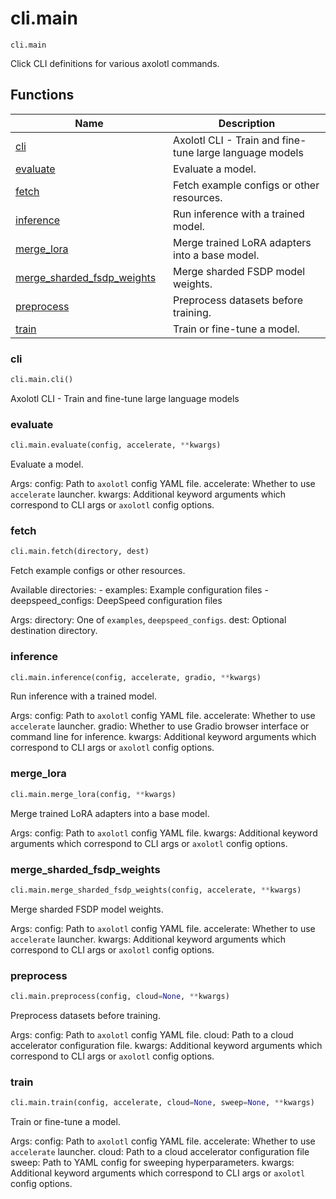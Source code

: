 # cli.main { #axolotl.cli.main }

`cli.main`

Click CLI definitions for various axolotl commands.

## Functions

| Name | Description |
| --- | --- |
| [cli](#axolotl.cli.main.cli) | Axolotl CLI - Train and fine-tune large language models |
| [evaluate](#axolotl.cli.main.evaluate) | Evaluate a model. |
| [fetch](#axolotl.cli.main.fetch) | Fetch example configs or other resources. |
| [inference](#axolotl.cli.main.inference) | Run inference with a trained model. |
| [merge_lora](#axolotl.cli.main.merge_lora) | Merge trained LoRA adapters into a base model. |
| [merge_sharded_fsdp_weights](#axolotl.cli.main.merge_sharded_fsdp_weights) | Merge sharded FSDP model weights. |
| [preprocess](#axolotl.cli.main.preprocess) | Preprocess datasets before training. |
| [train](#axolotl.cli.main.train) | Train or fine-tune a model. |

### cli { #axolotl.cli.main.cli }

```python
cli.main.cli()
```

Axolotl CLI - Train and fine-tune large language models

### evaluate { #axolotl.cli.main.evaluate }

```python
cli.main.evaluate(config, accelerate, **kwargs)
```

Evaluate a model.

Args:
    config: Path to `axolotl` config YAML file.
    accelerate: Whether to use `accelerate` launcher.
    kwargs: Additional keyword arguments which correspond to CLI args or `axolotl`
        config options.

### fetch { #axolotl.cli.main.fetch }

```python
cli.main.fetch(directory, dest)
```

Fetch example configs or other resources.

Available directories:
- examples: Example configuration files
- deepspeed_configs: DeepSpeed configuration files

Args:
    directory: One of `examples`, `deepspeed_configs`.
    dest: Optional destination directory.

### inference { #axolotl.cli.main.inference }

```python
cli.main.inference(config, accelerate, gradio, **kwargs)
```

Run inference with a trained model.

Args:
    config: Path to `axolotl` config YAML file.
    accelerate: Whether to use `accelerate` launcher.
    gradio: Whether to use Gradio browser interface or command line for inference.
    kwargs: Additional keyword arguments which correspond to CLI args or `axolotl`
        config options.

### merge_lora { #axolotl.cli.main.merge_lora }

```python
cli.main.merge_lora(config, **kwargs)
```

Merge trained LoRA adapters into a base model.

Args:
    config: Path to `axolotl` config YAML file.
    kwargs: Additional keyword arguments which correspond to CLI args or `axolotl`
        config options.

### merge_sharded_fsdp_weights { #axolotl.cli.main.merge_sharded_fsdp_weights }

```python
cli.main.merge_sharded_fsdp_weights(config, accelerate, **kwargs)
```

Merge sharded FSDP model weights.

Args:
    config: Path to `axolotl` config YAML file.
    accelerate: Whether to use `accelerate` launcher.
    kwargs: Additional keyword arguments which correspond to CLI args or `axolotl`
        config options.

### preprocess { #axolotl.cli.main.preprocess }

```python
cli.main.preprocess(config, cloud=None, **kwargs)
```

Preprocess datasets before training.

Args:
    config: Path to `axolotl` config YAML file.
    cloud: Path to a cloud accelerator configuration file.
    kwargs: Additional keyword arguments which correspond to CLI args or `axolotl`
        config options.

### train { #axolotl.cli.main.train }

```python
cli.main.train(config, accelerate, cloud=None, sweep=None, **kwargs)
```

Train or fine-tune a model.

Args:
    config: Path to `axolotl` config YAML file.
    accelerate: Whether to use `accelerate` launcher.
    cloud: Path to a cloud accelerator configuration file
    sweep: Path to YAML config for sweeping hyperparameters.
    kwargs: Additional keyword arguments which correspond to CLI args or `axolotl`
        config options.
